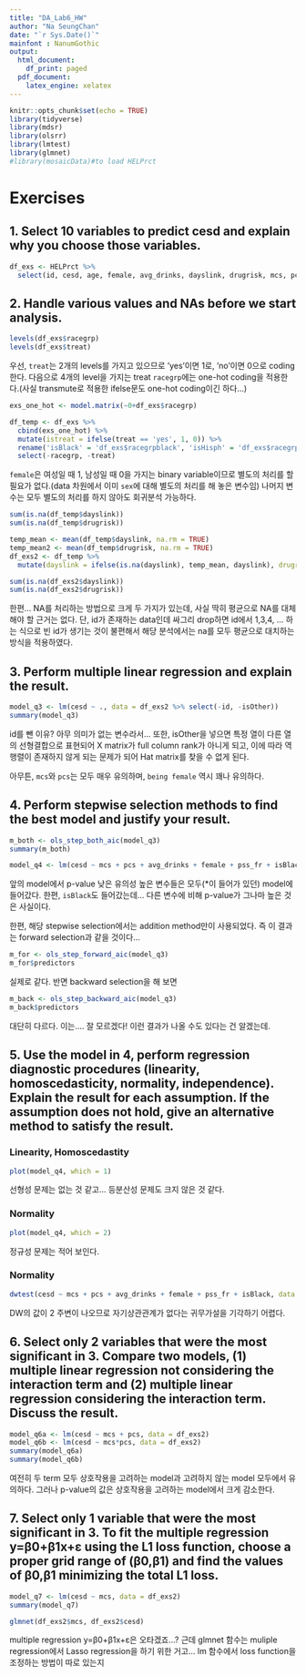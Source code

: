 ```yaml
---
title: "DA_Lab6_HW"
author: "Na SeungChan"
date: "`r Sys.Date()`"
mainfont : NanumGothic
output:
  html_document:
    df_print: paged
  pdf_document:
    latex_engine: xelatex
---
```

```r
knitr::opts_chunk$set(echo = TRUE)
library(tidyverse)
library(mdsr)
library(olsrr)
library(lmtest)
library(glmnet)
#library(mosaicData)#to load HELPrct
```

# Exercises


## 1. Select 10 variables to predict cesd and explain why you choose those variables.


```r
df_exs <- HELPrct %>%
  select(id, cesd, age, female, avg_drinks, dayslink, drugrisk, mcs, pcs, pss_fr, racegrp, treat)
```





## 2. Handle various values and NAs before we start analysis.


```r
levels(df_exs$racegrp)
levels(df_exs$treat)
```

우선, `treat`는 2개의 levels를 가지고 있으므로 'yes'이면 1로, 'no'이면 0으로 coding한다. 다음으로 4개의 level을 가지는 treat `racegrp`에는 one-hot coding을 적용한다.(사실 transmute로 적용한 ifelse문도 one-hot coding이긴 하다...)


```r
exs_one_hot <- model.matrix(~0+df_exs$racegrp)

df_temp <- df_exs %>%
  cbind(exs_one_hot) %>%
  mutate(istreat = ifelse(treat == 'yes', 1, 0)) %>%
  rename('isBlack' = 'df_exs$racegrpblack', 'isHisph' = 'df_exs$racegrphispanic', 'isOther' = 'df_exs$racegrpother', 'isWhite' = 'df_exs$racegrpwhite') %>%
  select(-racegrp, -treat)
```


`female`은 여성일 때 1, 남성일 때 0을 가지는 binary variable이므로 별도의 처리를 할 필요가 없다.(data 차원에서 이미 `sex`에 대해 별도의 처리를 해 놓은 변수임) 나머지 변수는 모두 별도의 처리를 하지 않아도 회귀분석 가능하다.


```r
sum(is.na(df_temp$dayslink))
sum(is.na(df_temp$drugrisk))

temp_mean <- mean(df_temp$dayslink, na.rm = TRUE)
temp_mean2 <- mean(df_temp$drugrisk, na.rm = TRUE)
df_exs2 <- df_temp %>% 
  mutate(dayslink = ifelse(is.na(dayslink), temp_mean, dayslink), drugrisk = ifelse(is.na(drugrisk), temp_mean2, drugrisk))

sum(is.na(df_exs2$dayslink))
sum(is.na(df_exs2$drugrisk))
```

한편... NA를 처리하는 방법으로 크게 두 가지가 있는데, 사실 딱히 평균으로 NA를 대체해야 할 근거는 없다. 단, id가 존재하는 data인데 싸그리 drop하면 id에서 1,3,4, ... 하는 식으로 빈 id가 생기는 것이 불편해서 해당 분석에서는 na를 모두 평균으로 대치하는 방식을 적용하였다.



## 3. Perform multiple linear regression and explain the result.


```r
model_q3 <- lm(cesd ~ ., data = df_exs2 %>% select(-id, -isOther))
summary(model_q3)
```

id를 뺀 이유? 아무 의미가 없는 변수라서... 또한, isOther을 넣으면 특정 열이 다른 열의 선형결합으로 표현되어 X matrix가 full column rank가 아니게 되고, 이에 따라 역행렬이 존재하지 않게 되는 문제가 되어 Hat matrix를 찾을 수 없게 된다.

아무튼, `mcs`와 `pcs`는 모두 매우 유의하며, `being female` 역시 꽤나 유의하다.



## 4. Perform stepwise selection methods to find the best model and justify your result.


```r
m_both <- ols_step_both_aic(model_q3)
summary(m_both)

model_q4 <- lm(cesd ~ mcs + pcs + avg_drinks + female + pss_fr + isBlack, data = df_exs2)
```

앞의 model에서 p-value 낮은 유의성 높은 변수들은 모두(*이 들어가 있던) model에 들어갔다. 한편, `isBlack`도 들어갔는데... 다른 변수에 비해 p-value가 그나마 높은 것은 사실이다. 

한편, 해당 stepwise selection에서는 addition method만이 사용되었다. 즉 이 결과는 forward selection과 같을 것이다...

```r
m_for <- ols_step_forward_aic(model_q3)
m_for$predictors
```

실제로 같다. 반면 backward selection을 해 보면


```r
m_back <- ols_step_backward_aic(model_q3)
m_back$predictors
```

대단히 다르다. 이는.... 잘 모르겠다! 이런 결과가 나올 수도 있다는 건 알겠는데.



## 5. Use the model in 4, perform regression diagnostic procedures (linearity, homoscedasticity, normality, independence). Explain the result for each assumption. If the assumption does not hold, give an alternative method to satisfy the result.


### Linearity, Homoscedastity

```r
plot(model_q4, which = 1)
```

선형성 문제는 없는 것 같고... 등분산성 문제도 크지 않은 것 같다. 


### Normality

```r
plot(model_q4, which = 2)
```

정규성 문제는 적어 보인다.


### Normality

```r
dwtest(cesd ~ mcs + pcs + avg_drinks + female + pss_fr + isBlack, data = df_exs2, alternative = "two.sided")
```

DW의 값이 2 주변이 나오므로 자기상관관계가 없다는 귀무가설을 기각하기 어렵다.



## 6. Select only 2 variables that were the most significant in 3. Compare two models, (1) multiple linear regression not considering the interaction term and (2) multiple linear regression considering the interaction term. Discuss the result.


```r
model_q6a <- lm(cesd ~ mcs + pcs, data = df_exs2)
model_q6b <- lm(cesd ~ mcs*pcs, data = df_exs2)
summary(model_q6a)
summary(model_q6b)
```

여전히 두 term 모두 상호작용을 고려하는 model과 고려하지 않는 model 모두에서 유의하다. 그러나 p-value의 값은 상호작용을 고려하는 model에서 크게 감소한다.



## 7. Select only 1 variable that were the most significant in 3. To fit the multiple regression y=β0+β1x+ε using the L1 loss function, choose a proper grid range of (β0,β1) and find the values of β0,β1 minimizing the total L1 loss.


```r
model_q7 <- lm(cesd ~ mcs, data = df_exs2)
summary(model_q7)

glmnet(df_exs2$mcs, df_exs2$cesd)
```

multiple regression y=β0+β1x+ε은 오타겠죠...? 근데 glmnet 함수는 muliple regression에서 Lasso regression을 하기 위한 거고... lm 함수에서 loss function을 조정하는 방법이 따로 있는지 



